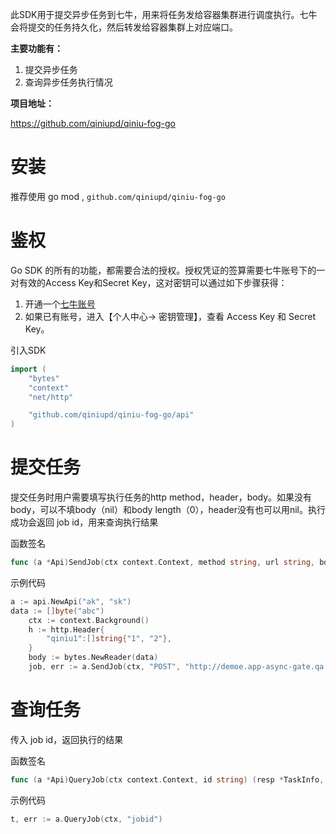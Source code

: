 此SDK用于提交异步任务到七牛，用来将任务发给容器集群进行调度执行。七牛会将提交的任务持久化，然后转发给容器集群上对应端口。

**主要功能有：**

1. 提交异步任务
2. 查询异步任务执行情况

**项目地址：**

https://github.com/qiniupd/qiniu-fog-go



# **安装**

推荐使用 go mod , `github.com/qiniupd/qiniu-fog-go`



# **鉴权**

Go SDK 的所有的功能，都需要合法的授权。授权凭证的签算需要七牛账号下的一对有效的Access Key和Secret Key，这对密钥可以通过如下步骤获得：

1. 开通一个[七牛账号](https://portal.qiniu.com/)
2. 如果已有账号，进入【个人中心-> 密钥管理】，查看 Access Key 和 Secret Key。



引入SDK

```go
import (
	"bytes"
	"context"
	"net/http"

	"github.com/qiniupd/qiniu-fog-go/api"
)
```



# **提交任务**

提交任务时用户需要填写执行任务的http method，header，body。如果没有body，可以不填body（nil）和body length（0），header没有也可以用nil。执行成功会返回 job id，用来查询执行结果

函数签名

```go
func (a *Api)SendJob(ctx context.Context, method string, url string, body io.Reader, bodyLength int, header http.Header) (id string, err error)
```

示例代码

```go
a := api.NewApi("ak", "sk")
data := []byte("abc")
	ctx := context.Background()
	h := http.Header{
		"qiniu1":[]string{"1", "2"},
	}
	body := bytes.NewReader(data)
	job, err := a.SendJob(ctx, "POST", "http://demoe.app-async-gate.qa.qiniu.io/c2u", body, len(data), h)

```



# **查询任务**

传入 job id，返回执行的结果

函数签名

```go
func (a *Api)QueryJob(ctx context.Context, id string) (resp *TaskInfo, err error)
```

示例代码

```go
t, err := a.QueryJob(ctx, "jobid")
```





